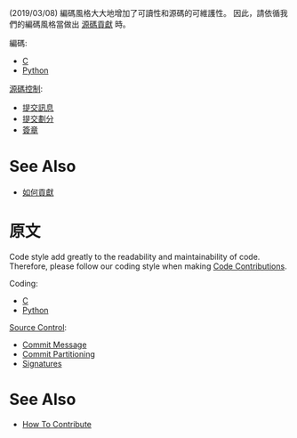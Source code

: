 (2019/03/08)
編碼風格大大地增加了可讀性和源碼的可維護性。
因此，請依循我們的編碼風格當做出 [[Code Contributions|源碼貢獻]] 時。

編碼:
* [[Code Style C|C]]
* [[Code Style Python|Python]]


[[Source Control|源碼控制]]:
* [[Commit Message Format|提交訊息]]
* [[Commit Partitioning|提交劃分]]
* [[Commit Signature Format|簽章]]

= See Also =
* [[How To Contribute|如何貢獻]]

= 原文 =
Code style add greatly to the readability and maintainability of code.
Therefore, please follow our coding style when making [[Code Contributions]].


Coding:
* [[Code Style-C|C]]
* [[Code Style-Python|Python]]


[[Source Control]]:
* [[Commit Message Format|Commit Message]]
* [[Commit Partitioning|Commit Partitioning]]
* [[Commit Signature Format|Signatures]]

= See Also =
* [[How To Contribute]]